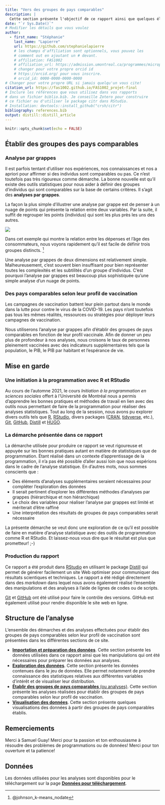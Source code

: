 ```yaml
---
title: "Vers des groupes de pays comparables"
description: | 
  Cette section présente l'objectif de ce rapport ainsi que quelques éléments pour mettre en contexte sa construction. 
date: "`r Sys.Date()`"
# Modifier les détails que vous voulez
author:
  - first_name: "Stéphanie"
    last_name: "Lapierre"
    url: https://github.com/stephanielapierre
    # les champs d'affiliation sont optionnels, vous pouvez les
    # comment out en ajoutant un # devant.
    # affiliation: FAS1002
    # affiliation_url: https://admission.umontreal.ca/programmes/microprogramme-de-1er-cycle-en-analyse-des-megadonnees-en-sciences-humaines-et-sociales/structure-du-programme/
    # changer pour votre propre orcid id
    # https://orcid.org/ pour vous inscrire.
    # orcid_id: 0000-0000-0000-0000
# Changer pour votre propre URL si jamais quelqu'un vous cite!
citation_url: https://fas1002.github.io/FAS1002_projet-final
# Inclure les références que vous utilisez dans vos rapports
# dans un fichier biblio.bib. Je conseille Zotero pour construire
# ce fichier ou d'utiliser le package citr dans RStudio.
# Installation: devtools::install_github("crsh/citr")
bibliography: references.bib
output: distill::distill_article
---
```


```r
knitr::opts_chunk$set(echo = FALSE)
```

## Établir des groupes des pays comparables

### Analyse par grappes

Il est parfois tentant d'utiliser nos expériences, nos connaissances et nos a apriori pour affirmer si des individus sont comparables ou pas. Ce n'est toutefois pas très rigoureux comme démarche. La bonne nouvelle est qu'il existe des outils statistiques pour nous aider à définir des groupes d'individus qui sont comparables sur la base de certains critères. Il s'agit des **analyses par grappes**. 

La façon la plus simple d'illustrer une analyse par grappe est de penser à un nuage de points qui présente la relation entre deux variables. Par la suite, il suffit de regrouper les points (individus) qui sont les plus près les uns des autres. 

![](static/images/example.png) 

Dans cet exemple qui montre la relation entre les dépenses et l'âge des consommateurs, nous voyons rapidement qu'il est facile de définir trois groupes distincts. ^[@johnson_k-means_nodate]

Une analyse par grappes de deux dimensions est relativement simple. Malheureusement, c'est souvent bien insuffisant pour bien représenter toutes les complexités et les subtilités d'un groupe d'individus. C'est pourquoi l'analyse par grappes est beaucoup plus sophistiquée qu'une simple analyse d'un nuage de points.


### Des pays comparables selon leur profil de vaccination

Les campagnes de vaccination battent leur plein partout dans le monde dans la lutte pour contre le virus de la COVID-19. Les pays n'ont toutefois pas tous les mêmes réalités, ressources ou stratégies pour déployer leurs campagnes de vaccination. 

Nous utiliserons l'analyse par grappes afin d'établir des groupes de pays comparables en fonction de leur profil vaccinale. Afin de donner un peu plus de profondeur à nos analyses, nous croisons le taux de personnes pleinement vaccinées avec des indicateurs supplémentaires tels que la population, le PIB, le PIB par habitant et l'espérance de vie. 


## Mise en garde

### Une initiation à la programmation avec R et RStudio

Au cours de l'automne 2021, le cours *Initiation à la programmation en sciences sociales* offert à l'Université de Montréal nous a permis d'apprendre les bonnes pratiques et méthodes de travail en lien avec des outils nous permettant de faire de la programmation pour réaliser des analyses statistiques. Tout au long de la session, nous avons pu explorer divers outils tels que [R](https://www.r-project.org/), [RStudio](https://www.rstudio.com/), divers packages ([CRAN](https://cran.r-project.org/), [tidyverse](https://www.tidyverse.org/), etc.), [Git](https://git-scm.com/), [GitHub](https://github.com/), [Distill](https://rstudio.github.io/distill/) et [HUGO](https://gohugo.io/). 


### La démarche présentée dans ce rapport

La démarche utilisée pour produire ce rapport se veut rigoureuse et appuyée sur les bonnes pratiques autant en matière de statistiques que de programmation. Étant réalisé dans un contexte d'apprentissage de la programmation, il n'a pas été possible d'aller aussi loin que nous espérions dans le cadre de l'analyse statistique. En d'autres mots, nous sommes conscients que :

- Des éléments d'analyses supplémentaires seraient nécessaires pour compléter l'exploration des données
- Il serait pertinent d'explorer les différentes méthodes d'analyses par grappes (hiérarchique et non hiérarchique)
- Le choix des variables pour réaliser l'analyse par grappes est limité et mériterait d'être raffiné
- Une interprétation des résultats de groupes de pays comparables serait nécessaire

La présente démarche se veut donc une exploration de ce qu'il est possible de faire en matière d'analyse statistique avec des outils de programmation comme R et RStudio. Et laissez-nous vous dire que le résultat est plus que prometteur! ;-)


### Production du rapport

Ce rapport a été produit dans [RStudio](https://www.rstudio.com/) en utilisant le package [Distill](https://rstudio.github.io/distill/) qui permet de générer facilement un site Web optimiser pour communiquer des résultats scientiques et techniques. Le rapport a été rédigé directement dans des *markdown* dans lequel nous avons également réalisé l'ensemble des manipulations et des analyses à l'aide de lignes de codes ou de scripts. 

[Git](https://git-scm.com/) et [GitHub](https://github.com/) ont été utilisé pour faire le contrôle des versions. GitHub est également utilisé pour rendre disponible le site web en ligne. 


## Structure de l'analyse

L'ensemble des démarches et des analyses effectuées pour établir des groupes de pays comparables selon leur profil de vaccination sont présentées dans les différentes sections de ce site. 

- [**Importation et préparation des données**](2-import.html). Cette section présente les données utilisées dans ce rapport ainsi que les manipulations qui ont été nécessaires pour préparer les données aux analyses. 
- [**Exploration des données**](3-exploration.html). Cette section présente les données contenues dans le jeu de données. Elle permet notamment de prendre connaissance des statistiques relatives aux différentes variables d’intérêt et de visualiser leur distribution.
- [**Établir des groupes de pays comparables** (ou analyses)](4-analysis.html). Cette section présente les analyses réalisées pour établir des groupes de pays comparables selon leur profil de vaccination.
- [**Visualisation des données**](5-visualisation.html). Cette section présente quelques visualisations des données à partir des groupes de pays comparables établis. 


## Remerciements {.appendix}

Merci à Samuel Guay! Merci pour ta passion et ton enthousiasme à résoudre des problèmes de programmations ou de données! Merci pour ton ouverture et ta patience!

## Données {.appendix}

Les données utilisées pour les analyses sont disponibles pour le téléchargement sur la page [**Données pour téléchargement**](donnee.html). 
